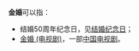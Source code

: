 '''金婚'''可以指：

*结婚50周年纪念日，见[[结婚纪念日|结婚纪念日]]；
*[[金婚_(电视剧)|金婚 (电视剧)]]，一部[[中国|中国]][[电视剧|电视剧]]。

{{disambig|Jin|Cat=二字消歧義}}